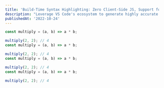 ```yaml
---
title: 'Build-Time Syntax Highlighting: Zero Client-Side JS, Support for 100+ Languages and Any VSCode Theme'
description: "Leverage VS Code's ecosystem to generate highly accurate syntax highlighting at build time. With zero performance cost and access to the entire VS Code theme catalog."
publishedAt: '2022-10-24'
---
```


```js showLineNumbers title="multiply.js" {3}
const multiply = (a, b) => a * b;

multiply(2, 2); // 4
const multiply = (a, b) => a * b;

multiply(2, 2); // 4
const multiply = (a, b) => a * b;

multiply(2, 2); // 4
const multiply = (a, b) => a * b;

multiply(2, 2); // 4
```
